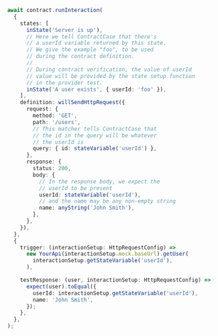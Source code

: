 ```ts
      await contract.runInteraction(
        {
          states: [
            inState('Server is up'),
            // Here we tell ContractCase that there's
            // a userId variable returned by this state.
            // We give the example "foo", to be used
            // during the contract definition.
            //
            // During contract verification, the value of userId
            // value will be provided by the state setup function
            // in the provider test.
            inState('A user exists', { userId: 'foo' }),
          ],
          definition: willSendHttpRequest({
            request: {
              method: 'GET',
              path: '/users',
              // This matcher tells ContractCase that
              // the id in the query will be whatever
              // the userId is
              query: { id: stateVariable('userId') },
            },
            response: {
              status: 200,
              body: {
                // In the response body, we expect the
                // userId to be present
                userId: stateVariable('userId'),
                // and the name may be any non-empty string
                name: anyString('John Smith'),
              },
            },
          }),
        },
        {
          trigger: (interactionSetup: HttpRequestConfig) =>
            new YourApi(interactionSetup.mock.baseUrl).getUser(
              interactionSetup.getStateVariable('userId'),
            ),

          testResponse: (user, interactionSetup: HttpRequestConfig) => {
            expect(user).toEqual({
              userId: interactionSetup.getStateVariable('userId'),
              name: 'John Smith',
            });
          },
        },
      );
```
